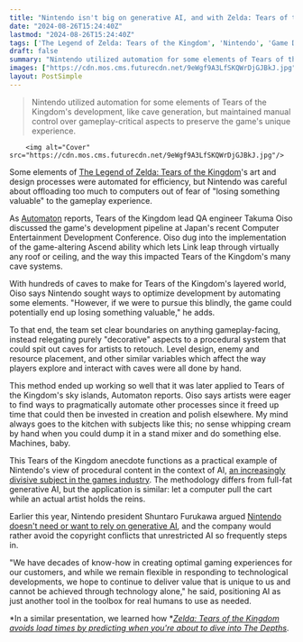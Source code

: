 ```yaml
---
title: "Nintendo isn't big on generative AI, and with Zelda: Tears of the Kingdom was careful with automated art – 'The game could potentially end up losing something valuable'"
date: "2024-08-26T15:24:40Z"
lastmod: "2024-08-26T15:24:40Z"
tags: ['The Legend of Zelda: Tears of the Kingdom', 'Nintendo', 'Game Development', 'Procedural Generation', 'AI', 'Open World', 'Switch']
draft: false
summary: "Nintendo utilized automation for some elements of Tears of the Kingdom's development, like cave generation, but maintained manual control over gameplay-critical aspects to preserve the game's unique experience."
images: ["https://cdn.mos.cms.futurecdn.net/9eWgf9A3LfSKQWrDjGJBkJ.jpg"]
layout: PostSimple
---
```

> Nintendo utilized automation for some elements of Tears of the Kingdom's development, like cave generation, but maintained manual control over gameplay-critical aspects to preserve the game's unique experience.


        <img alt="Cover" src="https://cdn.mos.cms.futurecdn.net/9eWgf9A3LfSKQWrDjGJBkJ.jpg"/>
        
Some elements of [The Legend of Zelda: Tears of the Kingdom](https://www.gamesradar.com/legend-of-zelda-tears-of-the-kingdom-guide/)'s art and design processes were automated for efficiency, but Nintendo was careful about offloading too much to computers out of fear of "losing something valuable" to the gameplay experience.

As [<u>Automaton</u>](https://automaton-media.com/en/news/nintendo-looked-for-ways-to-automate-game-development-processes-without-losing-something-valuable-in-tears-of-the-kingdom/) reports, Tears of the Kingdom lead QA engineer Takuma Oiso discussed the game's development pipeline at Japan's recent Computer Entertainment Development Conference. Oiso dug into the implementation of the game-altering Ascend ability which lets Link leap through virtually any roof or ceiling, and the way this impacted Tears of the Kingdom's many cave systems. 

With hundreds of caves to make for Tears of the Kingdom's layered world, Oiso says Nintendo sought ways to optimize development by automating some elements. "However, if we were to pursue this blindly, the game could potentially end up losing something valuable," he adds. 

To that end, the team set clear boundaries on anything gameplay-facing, instead relegating purely "decorative" aspects to a procedural system that could spit out caves for artists to retouch. Level design, enemy and resource placement, and other similar variables which affect the way players explore and interact with caves were all done by hand. 

This method ended up working so well that it was later applied to Tears of the Kingdom's sky islands, Automaton reports. Oiso says artists were eager to find ways to pragmatically automate other processes since it freed up time that could then be invested in creation and polish elsewhere. My mind always goes to the kitchen with subjects like this; no sense whipping cream by hand when you could dump it in a stand mixer and do something else. Machines, baby. 

This Tears of the Kingdom anecdote functions as a practical example of Nintendo's view of procedural content in the context of AI, [<u>an increasingly divisive subject in the games industry</u>](https://www.gamesradar.com/games/as-game-actors-strike-for-ai-protections-amazon-games-boss-says-we-need-more-ai-and-its-not-taking-work-away-because-for-games-we-dont-really-have-acting/). The methodology differs from full-fat generative AI, but the application is similar: let a computer pull the cart while an actual artist holds the reins. 

Earlier this year, Nintendo president Shuntaro Furukawa argued [<u>Nintendo doesn't need or want to rely on generative AI</u>](https://www.gamesradar.com/platforms/nintendo/nintendo-says-it-doesnt-need-generative-ai-to-make-games-because-it-has-decades-of-know-how-and-doesnt-want-any-issues-with-intellectual-property-rights/), and the company would rather avoid the copyright conflicts that unrestricted AI so frequently steps in. 

"We have decades of know-how in creating optimal gaming experiences for our customers, and while we remain flexible in responding to technological developments, we hope to continue to deliver value that is unique to us and cannot be achieved through technology alone," he said, positioning AI as just another tool in the toolbox for real humans to use as needed. 

*In a similar presentation, we learned how *[<u><em>Zelda: Tears of the Kingdom avoids load times by predicting when you're about to dive into The Depths</em></u>](https://www.gamesradar.com/games/the-legend-of-zelda/nintendos-technical-wizardry-explained-zelda-tears-of-the-kingdom-avoids-load-times-by-predicting-when-youre-about-to-dive-into-the-depths/). 
        